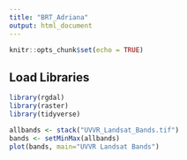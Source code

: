```yaml
---
title: "BRT_Adriana"
output: html_document
---
```


```r
knitr::opts_chunk$set(echo = TRUE)
```

## Load Libraries ##
```r
library(rgdal)
library(raster)
library(tidyverse)
```

```r
allbands <- stack("UVVR_Landsat_Bands.tif")
bands <- setMinMax(allbands)
plot(bands, main="UVVR Landsat Bands")
```
```r

```

